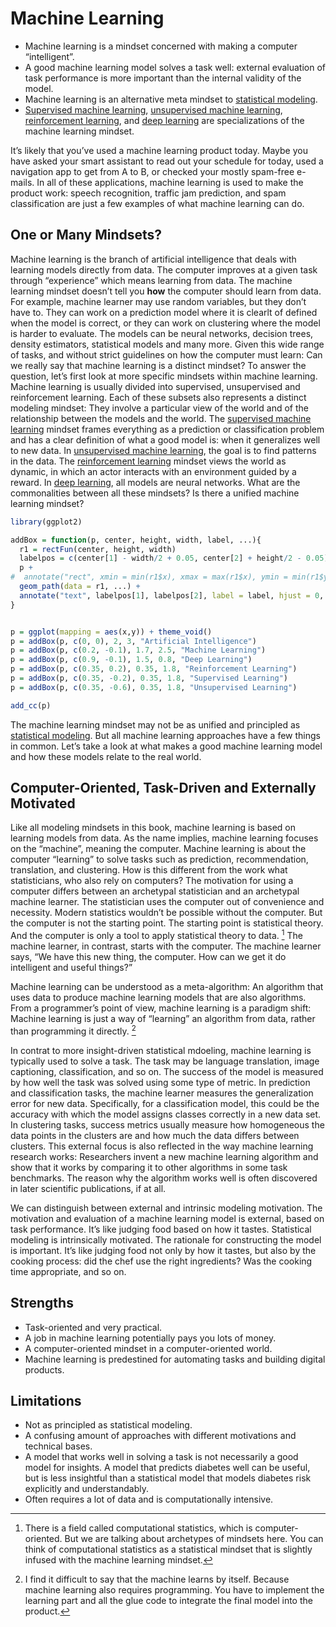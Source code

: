 # Machine Learning {#machine-learning}

<!-- TODO
* Read: https://hal.archives-ouvertes.fr/hal-03474791/
-->


* Machine learning is a mindset concerned with making a computer "intelligent". 
* A good machine learning model solves a task well: external evaluation of task performance is more important than the internal validity of the model.
* Machine learning is an alternative meta mindset to [statistical modeling](#statistical-ml). 
* [Supervised machine learning](#supervised-ml), [unsupervised machine learning](#unsupervised-ml), [reinforcement learning](#reinforcement-learning), and [deep learning](#deep-learning) are specializations of the machine learning mindset.


<!-- motivational introduction -->
It's likely that you've used a machine learning product today.
Maybe you have asked your smart assistant to read out your schedule for today, used a navigation app to get from A to B, or checked your mostly spam-free e-mails.
In all of these applications, machine learning is used to make the product work: speech recognition, traffic jam prediction, and spam classification are just a few examples of what machine learning can do.


## One or Many Mindsets?

<!-- Artificial intelligence -->
Machine learning is the branch of artificial intelligence that deals with learning models directly from data.
The computer improves at a given task through "experience" which means learning from data.
The machine learning mindset doesn't tell you **how** the computer should learn from data.
For example, machine learner may use random variables, but they don't have to.
They can work on a prediction model where it is clearlt of defined when the model is correct, or they can work on clustering where the model is harder to evaluate. 
The models can be neural networks, decision trees, density estimators, statistical models and many more.
<!-- not it's own mindset  -->
Given this wide range of tasks, and without strict guidelines on how the computer must learn: Can we really say that machine learning is a distinct mindset?
To answer the question, let's first look at more specific mindsets within machine learning.
Machine learning is usually divided into supervised, unsupervised and reinforcement learning.
Each of these subsets also represents a distinct modeling mindset: They involve a particular view of the world and of the relationship between the models and the world.
The [supervised machine learning](#supervised-ml) mindset frames everything as a prediction or classification problem and has a clear definition of what a good model is: when it generalizes well to new data.
In [unsupervised machine learning](#unsupervised-ml), the goal is to find patterns in the data.
The [reinforcement learning](#reinforcement-learning) mindset views the world as dynamic, in which an actor interacts with an environment guided by a reward.
In [deep learning](#deep-learning), all models are neural networks.
What are the commonalities between all these mindsets?
Is there a unified machine learning mindset?


```r
library(ggplot2)

addBox = function(p, center, height, width, label, ...){
  r1 = rectFun(center, height, width)
  labelpos = c(center[1] - width/2 + 0.05, center[2] + height/2 - 0.05) 
  p +
#  annotate("rect", xmin = min(r1$x), xmax = max(r1$x), ymin = min(r1$y), ymax = max(r1$y), fill = "white") + 
  geom_path(data = r1, ...) + 
  annotate("text", labelpos[1], labelpos[2], label = label, hjust = 0, vjust = 1)
}


p = ggplot(mapping = aes(x,y)) + theme_void() 
p = addBox(p, c(0, 0), 2, 3, "Artificial Intelligence")
p = addBox(p, c(0.2, -0.1), 1.7, 2.5, "Machine Learning")
p = addBox(p, c(0.9, -0.1), 1.5, 0.8, "Deep Learning")
p = addBox(p, c(0.35, 0.2), 0.35, 1.8, "Reinforcement Learning")
p = addBox(p, c(0.35, -0.2), 0.35, 1.8, "Supervised Learning")
p = addBox(p, c(0.35, -0.6), 0.35, 1.8, "Unsupervised Learning")

add_cc(p)
```


<!-- yes, ml has core mindset -->
The machine learning mindset may not be as unified and principled as [statistical modeling](#statistical-modeling).
But all machine learning approaches have a few things in common.
Let's take a look at what makes a good machine learning model and how these models relate to the real world.


## Computer-Oriented, Task-Driven and Externally Motivated 

<!-- ml is computer-driven -->
Like all modeling mindsets in this book, machine learning is based on learning models from data.
As the name implies, machine learning focuses on the "machine", meaning the computer.
Machine learning is about the computer "learning" to solve tasks such as prediction, recommendation, translation, and clustering.
How is this different from the work what statisticians, who also rely on computers?
The motivation for using a computer differs between an archetypal statistician and an archetypal machine learner.
The statistician uses the computer out of convenience and necessity.
Modern statistics wouldn't be possible without the computer.
But the computer is not the starting point.
The starting point is statistical theory.
And the computer is only a tool to apply statistical theory to data. [^computational-statistics]
The machine learner, in contrast, starts with the computer.
The machine learner says, "We have this new thing, the computer. How can we get it do intelligent and useful things?"

<!-- algorithm-producing algorithm -->
Machine learning can be understood as a meta-algorithm:
An algorithm that uses data to produce machine learning models that are also algorithms.
From a programmer's point of view, machine learning is a paradigm shift:
Machine learning is just a way of "learning" an algorithm from data, rather than programming it directly. [^still-programmed]

<!-- ml is task-driven -->
In contrat to more insight-driven statistical mdoeling, machine learning is typically used to solve a task.
The task may be language translation, image captioning, classification, and so on.
The success of the model is measured by how well the task was solved using some type of metric.
In prediction and classification tasks, the machine learner measures the generalization error for new data.
Specifically, for a classification model, this could be the accuracy with which the model assigns classes correctly in a new data set.
In clustering tasks, success metrics usually measure how homogeneous the data points in the clusters are and how much the data differs between clusters.
This external focus is also reflected in the way machine learning research works:
Researchers invent a new machine learning algorithm and show that it works by comparing it to other algorithms in some task benchmarks.
The reason why the algorithm works well is often discovered in later scientific publications, if at all.

<!-- external vs intrinsic motivation -->
We can distinguish between external and intrinsic modeling motivation.
The motivation and evaluation of a machine learning model is external, based on task performance.
It's like judging food based on how it tastes.
Statistical modeling is intrinsically motivated.
The rationale for constructing the model is important.
It's like judging food not only by how it tastes, but also by the cooking process: did the chef use the right ingredients? Was the cooking time appropriate, and so on.


## Strengths

* Task-oriented and very practical.
* A job in machine learning potentially pays you lots of money.
* A computer-oriented mindset in a computer-oriented world. 
* Machine learning is predestined for automating tasks and building digital products.

## Limitations

* Not as principled as statistical modeling.
* A confusing amount of approaches with different motivations and technical bases.
* A model that works well in solving a task is not necessarily a good model for insights. A model that predicts diabetes well can be useful, but is less insightful than a statistical model that models diabetes risk explicitly and understandably.
* Often requires a lot of data and is computationally intensive.


[^computational-statistics]: There is a field called computational statistics, which is computer-oriented. But we are talking about archetypes of mindsets here. You can think of computational statistics as a statistical mindset that is slightly infused with the machine learning mindset.

[^still-programmed]: I find it difficult to say that the machine learns by itself. Because machine learning also requires programming. You have to implement the learning part and all the glue code to integrate the final model into the product.

